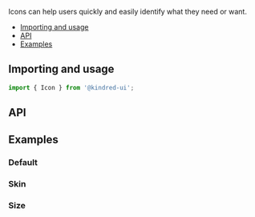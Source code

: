 
<Meta title="Components/Atoms/Icon" component={Icon} />

<Hero title='Icon'>Icons can help users quickly and easily identify what they need or want.</Hero>

- [Importing and usage](#importing)
- [API](#api)
- [Examples](#examples)

## <a id="importing"></a>Importing and usage

```js
import { Icon } from '@kindred-ui';
```

## API

<ArgsTable of={Icon} />

## Examples

### Default

<Canvas>
  <Story story={template.Default} />
</Canvas>

### Skin

<Canvas>
  <Story story={template.Skin} />
</Canvas>

### Size

<Canvas>
  <Story story={template.Size} />
</Canvas>